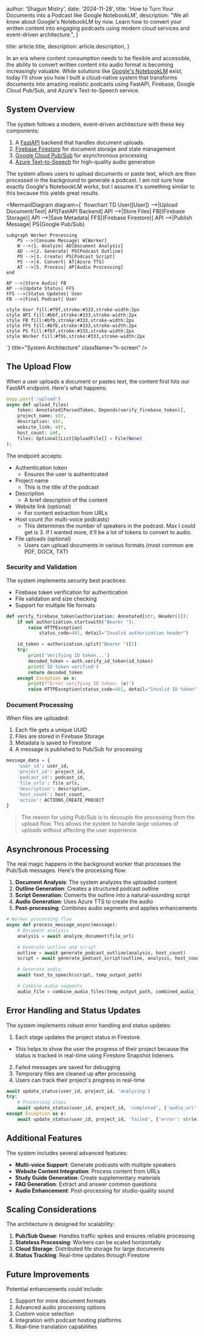 
  author: 'Shagun Mistry',
  date: '2024-11-28',
  title: 'How to Turn Your Documents into a Podcast like Google NotebookLM',
  description:
    "We all know about Google's NotebookLM by now. Learn how to convert your written content into engaging podcasts using modern cloud services and event-driven architecture.",
}

  title: article.title,
  description: article.description,
}


In an era where content consumption needs to be flexible and accessible, the ability to convert written content into audio format is becoming increasingly valuable. While solutions like [Google's NotebookLM](https://notebooklm.google) exist, today I'll show you how I built a cloud-native system that transforms documents into amazing realistic podcasts using FastAPI, Firebase, Google Cloud Pub/Sub, and Azure's Text-to-Speech service.

## System Overview

The system follows a modern, event-driven architecture with these key components:

1. A [FastAPI](https://fastapi.tiangolo.com) backend that handles document uploads
2. [Firebase Firestore](https://firebase.google.com/docs/firestore) for document storage and state management
3. [Google Cloud Pub/Sub](https://cloud.google.com/pubsub/docs/overview) for asynchronous processing
4. [Azure Text-to-Speech](https://azure.microsoft.com/en-us/products/ai-services/ai-speech) for high-quality audio generation

The system allows users to upload documents or paste text, which are then processed in the background to generate a podcast. I am not sure how exactly Google's NotebookLM works, but I assume it's something similar to this because this yields great results.

<MermaidDiagram
  diagram={`
  flowchart TD
    User([User]) -->|Upload Document/Text| API[FastAPI Backend]
    API -->|Store Files| FB[(Firebase Storage)]
    API -->|Save Metadata| FFS[(Firebase Firestore)]
    API -->|Publish Message| PS{Google Pub/Sub}
    
    subgraph Worker Processing
        PS -->|Consume Message| W[Worker]
        W -->|1. Analyze| AD[Document Analysis]
        AD -->|2. Generate| PO[Podcast Outline]
        PO -->|3. Create| PS[Podcast Script]
        PS -->|4. Convert| AT[Azure TTS]
        AT -->|5. Process| AP[Audio Processing]
    end
    
    AP -->|Store Audio| FB
    AP -->|Update Status| FFS
    FFS -->|Status Updates| User
    FB -->|Final Podcast| User

    style User fill:#f9f,stroke:#333,stroke-width:2px
    style API fill:#bbf,stroke:#333,stroke-width:2px
    style FB fill:#bfb,stroke:#333,stroke-width:2px
    style FFS fill:#bfb,stroke:#333,stroke-width:2px
    style PS fill:#fbf,stroke:#333,stroke-width:2px
    style Worker fill:#fbb,stroke:#333,stroke-width:2px
  `}
  title="System Architecture"
  className="h-screen"
/>

## The Upload Flow

When a user uploads a document or pastes text, the content first hits our FastAPI endpoint. Here's what happens:

```python
@app.post('/upload')
async def upload_files(
    token: Annotated[ParsedToken, Depends(verify_firebase_token)],
    project_name: str,
    description: str,
    website_link: str,
    host_count: int,
    files: Optional[List[UploadFile]] = File(None)
):
```

The endpoint accepts:

- Authentication token
  - Ensures the user is authenticated
- Project name
  - This is the title of the podcast
- Description
  - A brief description of the content
- Website link (optional)
  - For content extraction from URLs
- Host count (for multi-voice podcasts)
  - This determines the number of speakers in the podcast. Max I could get is 3. If I wanted more, it'll be a lot of tokens to convert to audio.
- File uploads (optional)
  - Users can upload documents in various formats (most common are PDF, DOCX, TXT)

### Security and Validation

The system implements security best practices:

- Firebase token verification for authentication
- File validation and size checking
- Support for multiple file formats

```python
def verify_firebase_token(authorization: Annotated[str, Header()]):
    if not authorization.startswith("Bearer "):
        raise HTTPException(
            status_code=401, detail="Invalid authorization header")

    id_token = authorization.split("Bearer ")[1]
    try:
        print('Verifying ID token...')
        decoded_token = auth.verify_id_token(id_token)
        print('ID token verified')
        return decoded_token
    except Exception as e:
        print(f"Error verifying ID token: {e}")
        raise HTTPException(status_code=401, detail="Invalid ID token")
```

### Document Processing

When files are uploaded:

1. Each file gets a unique UUID
2. Files are stored in Firebase Storage
3. Metadata is saved to Firestore
4. A message is published to Pub/Sub for processing

```python
message_data = {
    'user_id': user_id,
    'project_id': project_id,
    'podcast_id': podcast_id,
    'file_urls': file_urls,
    'description': description,
    'host_count': host_count,
    'action': ACTIONS_CREATE_PROJECT
}
```

> The reason for using Pub/Sub is to decouple the processing from the upload flow. This allows the system to handle large volumes of uploads without affecting the user experience.

## Asynchronous Processing

The real magic happens in the background worker that processes the Pub/Sub messages. Here's the processing flow:

1. **Document Analysis**: The system analyzes the uploaded content
2. **Outline Generation**: Creates a structured podcast outline
3. **Script Generation**: Converts the outline into a natural-sounding script
4. **Audio Generation**: Uses Azure TTS to create the audio
5. **Post-processing**: Combines audio segments and applies enhancements

```python
# Worker processing flow
async def process_message_async(message):
    # Document analysis
    analysis = await analyze_document(file_url)

    # Generate outline and script
    outline = await generate_podcast_outline(analysis, host_count)
    script = await generate_podcast_script(outline, analysis, host_count)

    # Generate audio
    await text_to_speech(script, temp_output_path)

    # Combine audio segments
    audio_file = combine_audio_files(temp_output_path, combined_audio_file)
```

## Error Handling and Status Updates

The system implements robust error handling and status updates:

1. Each stage updates the project status in Firestore.

- This helps to show the user the progress of their project because the status is tracked in real-time using Firestore Snapshot listeners.

2. Failed messages are saved for debugging
3. Temporary files are cleaned up after processing
4. Users can track their project's progress in real-time

```python
await update_status(user_id, project_id, 'analyzing')
try:
    # Processing steps
    await update_status(user_id, project_id, 'completed', {'audio_url': audio_url})
except Exception as e:
    await update_status(user_id, project_id, 'failed', {'error': str(e)})
```

## Additional Features

The system includes several advanced features:

- **Multi-voice Support**: Generate podcasts with multiple speakers
- **Website Content Integration**: Process content from URLs
- **Study Guide Generation**: Create supplementary materials
- **FAQ Generation**: Extract and answer common questions
- **Audio Enhancement**: Post-processing for studio-quality sound

## Scaling Considerations

The architecture is designed for scalability:

1. **Pub/Sub Queue**: Handles traffic spikes and ensures reliable processing
2. **Stateless Processing**: Workers can be scaled horizontally
3. **Cloud Storage**: Distributed file storage for large documents
4. **Status Tracking**: Real-time updates through Firestore

## Future Improvements

Potential enhancements could include:

1. Support for more document formats
2. Advanced audio processing options
3. Custom voice selection
4. Integration with podcast hosting platforms
5. Real-time translation capabilities
